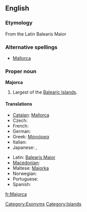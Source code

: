 ==English==
{{wikipedia}}

===Etymology===
From the Latin Balearis Maior

===Alternative spellings===
* [[Mallorca]]

===Proper noun===
'''Majorca'''

# Largest of the [[Balearic Islands]].

====Translations====
{{trans-top|island}}
* [[Catalan]]: [[Mallorca]]
* Czech: {{t-|cs|Mallorca|f}}
* French: {{t+|fr|Majorque}}
* German: {{t+|de|Mallorca|n}}
* Greek: [[Μαγιόρκα]]
* Italian: {{t-|it|Maiorca|f}}
* Japanese: {{t-|ja|マジョルカ島|tr=majorukatō|sc=Jpan}}, {{t-|ja|マリョルカ島|tr=maryorukatō|sc=Jpan}}
{{trans-mid}}
* Latin: [[Balearis Maior]]
* [[Macedonian]]: {{t|mk|Мајорка|f|tr=Majórka|sc=Cyrl|xs=Macedonian}}
* Maltese: [[Majorka]]
* Norwegian: {{t-|no|Mallorca}}
* Portuguese: {{t-|pt|Maiorca}}
* Spanish: {{t+|es|Mallorca|f}}
{{trans-bottom}}

[[Category:Exonyms]]
[[Category:Islands]]

[[fr:Majorca]]